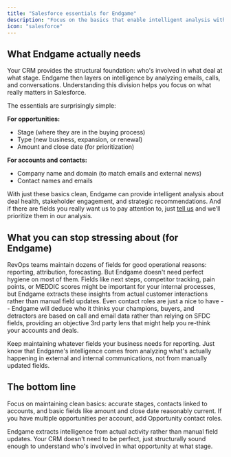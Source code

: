 ```yaml
---
title: "Salesforce essentials for Endgame"
description: "Focus on the basics that enable intelligent analysis without overthinking your Salesforce setup"
icon: "salesforce"
---
```


## What Endgame actually needs

Your CRM provides the structural foundation: who's involved in what deal at what stage. Endgame then layers on intelligence by analyzing emails, calls, and conversations. Understanding this division helps you focus on what really matters in Salesforce.

The essentials are surprisingly simple:

**For opportunities:**

- Stage (where they are in the buying process)
- Type (new business, expansion, or renewal)
- Amount and close date (for prioritization)

**For accounts and contacts:**

- Company name and domain (to match emails and external news)
- Contact names and emails

With just these basics clean, Endgame can provide intelligent analysis about deal health, stakeholder engagement, and strategic recommendations. And if there are fields you really want us to pay attention to, just [tell us](https://docs.endgame.io/integrations/salesforce#important-fields) and we’ll prioritize them in our analysis.

## What you can stop stressing about (for Endgame)

RevOps teams maintain dozens of fields for good operational reasons: reporting, attribution, forecasting. But Endgame doesn't need perfect hygiene on most of them. Fields like next steps, competitor tracking, pain points, or MEDDIC scores might be important for your internal processes, but Endgame extracts these insights from actual customer interactions rather than manual field updates. Even contact roles are just a nice to have -- Endgame will deduce who it thinks your champions, buyers, and detractors are based on call and email data rather than relying on SFDC fields, providing an objective 3rd party lens that might help you re-think your accounts and deals. 

Keep maintaining whatever fields your business needs for reporting. Just know that Endgame's intelligence comes from analyzing what's actually happening in external and internal communications, not from manually updated fields.

## The bottom line

Focus on maintaining clean basics: accurate stages, contacts linked to accounts, and basic fields like amount and close date reasonably current. If you have multiple opportunities per account, add Opportunity contact roles.

Endgame extracts intelligence from actual activity rather than manual field updates. Your CRM doesn't need to be perfect, just structurally sound enough to understand who's involved in what opportunity at what stage.